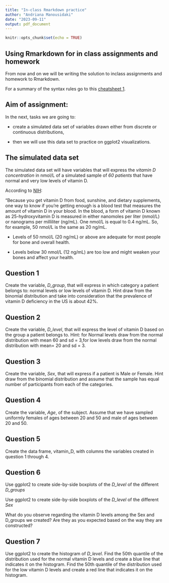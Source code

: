 ---
title: "In-class Rmarkdown practice"
author: "Andriana Manousidaki"
date: "2023-09-11"
output: pdf_document
---

```{r setup, include=FALSE}
knitr::opts_chunk$set(echo = TRUE)
```

## Using Rmarkdown for in class assignments and homework

From now and on we will be writing the solution to inclass assignments and homework to Rmarkdown.

For a summary of the syntax rules go to this [cheatsheet 1](https://www.rstudio.com/wp-content/uploads/2015/02/rmarkdown-cheatsheet.pdf).

## Aim of assignment:

In the next, tasks we are going to:

- create a simulated data set of variables drawn either from discrete or continuous distributions,

- then we will use this data set to practice on ggplot2 visualizations.



## The simulated data set

The simulated data set will have variables that will express the *vitamin D concentration* in nmol/L of a simulated sample of *60 patients* that have normal and very low  levels of vitamin D.

According to [NIH](https://ods.od.nih.gov/factsheets/VitaminD-Consumer/#:~:text=Levels%20of%2050%20nmol%2FL,and%20might%20cause%20health%20problems.):

"Because you get vitamin D from food, sunshine, and dietary supplements, one way to know if you’re getting enough is a blood test that measures the amount of vitamin D in your blood. In the blood, a form of vitamin D known as 25-hydroxyvitamin D is measured in either nanomoles per liter (nmol/L) or nanograms per milliliter (ng/mL). One nmol/L is equal to 0.4 ng/mL. So, for example, 50 nmol/L is the same as 20 ng/mL.

- Levels of 50 nmol/L (20 ng/mL) or above are adequate for most people for bone and overall health.

- Levels below 30 nmol/L (12 ng/mL) are too low and might weaken your bones and affect your health.

## Question 1

Create the variable, *D_group*,  that will express in which category a patient belongs to: normal levels or low levels of vitamin D.
Hint draw from the binomial distribution and take into consideration that the prevalence of vitamin D deficiency in the US is about 42%.


## Question 2

Create the variable, *D_level*,  that will express the level of vitamin D based on the group a patient belongs to. Hint: for Normal levels draw from the normal distribution with mean 60 and sd = 3,for low levels draw from the normal distribution with mean= 20 and sd = 3.

## Question 3

Create the variable, *Sex*,  that will express if a patient is Male or Female. Hint draw from the binomial distribution and assume that the sample has equal number of participants from each of the categories.


## Question 4

Create the variable, *Age*,  of the subject. Assume that we have sampled uniformly females of ages between 20 and 50 and male of ages between 20 and 50. 

## Question 5

Create the data frame, vitamin_D, with columns the variables created in question 1 through 4.

## Question 6
Use ggplot2 to create side-by-side boxplots of the *D_level* of the different *D_groups*

Use ggplot2 to create side-by-side boxplots of the *D_level* of the different *Sex*

What do you observe regarding the vitamin D levels among the Sex and D_groups we created? Are they as you expected based on the way they are constructed?

## Question 7
Use ggplot2 to create the histogram of  *D_level*. Find the 50th quantile of the distribution used for the normal vitamin D levels and create a blue line that indicates it on the histogram. Find the 50th quantile of the distribution used for the low vitamin D levels and create a red line that indicates it on the histogram.







